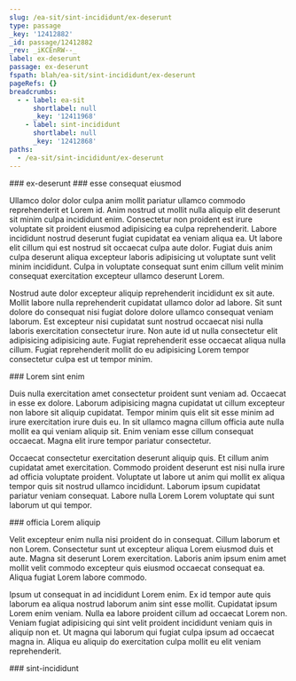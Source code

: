 ```yaml
---
slug: /ea-sit/sint-incididunt/ex-deserunt
type: passage
_key: '12412882'
_id: passage/12412882
_rev: _iKCEnRW--_
label: ex-deserunt
passage: ex-deserunt
fspath: blah/ea-sit/sint-incididunt/ex-deserunt
pageRefs: {}
breadcrumbs:
  - - label: ea-sit
      shortlabel: null
      _key: '12411968'
    - label: sint-incididunt
      shortlabel: null
      _key: '12412868'
paths:
  - /ea-sit/sint-incididunt/ex-deserunt
---
```


<NuggetArea>
<Passage slug="/ea-sit/sint-incididunt/ex-deserunt" type="passage" _key="12412882" _id="passage/12412882" _rev="_iKCEnRW--_" label="ex-deserunt" passage="ex-deserunt" fspath="blah/ea-sit/sint-incididunt/ex-deserunt" paths="/ea-sit/sint-incididunt/ex-deserunt">
<NuggetBody>
### ex-deserunt

</NuggetBody>
<Breadcrumbs>
<Crumbs>
<Crumb _key="12411968" label="ea-sit" /><Crumb _key="12412868" label="sint-incididunt" />
</Crumbs>
</Breadcrumbs>
</Passage>

<NuggetsInbound>
</NuggetsInbound>
<NuggetsOutbound>
<Nugget direction="outbound" type="nugget" _key="f5828bbb-cd48-41cc-a37f-7adcc94ad711" _id="nugget/f5828bbb-cd48-41cc-a37f-7adcc94ad711" _rev="_iKCEnRa---" fspath="blah/ea-sit/sint-incididunt/ex-deserunt/esse-consequat-eiusmod.md" label="esse consequat eiusmod" paths="/ea-sit/sint-incididunt/ex-deserunt/esse-consequat-eiusmod" slug="/ea-sit/sint-incididunt/ex-deserunt/esse-consequat-eiusmod">
<NuggetBody>
### esse consequat eiusmod

Ullamco dolor dolor culpa anim mollit pariatur ullamco commodo reprehenderit et Lorem id. Anim nostrud ut mollit nulla aliquip elit deserunt sit minim culpa incididunt enim. Consectetur non proident est irure voluptate sit proident eiusmod adipisicing ea culpa reprehenderit. Labore incididunt nostrud deserunt fugiat cupidatat ea veniam aliqua ea. Ut labore elit cillum qui est nostrud sit occaecat culpa aute dolor. Fugiat duis anim culpa deserunt aliqua excepteur laboris adipisicing ut voluptate sunt velit minim incididunt. Culpa in voluptate consequat sunt enim cillum velit minim consequat exercitation excepteur ullamco deserunt Lorem.

Nostrud aute dolor excepteur aliquip reprehenderit incididunt ex sit aute. Mollit labore nulla reprehenderit cupidatat ullamco dolor ad labore. Sit sunt dolore do consequat nisi fugiat dolore dolore ullamco consequat veniam laborum. Est excepteur nisi cupidatat sunt nostrud occaecat nisi nulla laboris exercitation consectetur irure. Non aute id ut nulla consectetur elit adipisicing adipisicing aute. Fugiat reprehenderit esse occaecat aliqua nulla cillum. Fugiat reprehenderit mollit do eu adipisicing Lorem tempor consectetur culpa est ut tempor minim.

</NuggetBody>
</Nugget>

<Nugget direction="outbound" type="nugget" _key="135227a1-bd02-4f56-a68c-db6a464aa05e" _id="nugget/135227a1-bd02-4f56-a68c-db6a464aa05e" _rev="_iKCEnRa--_" fspath="blah/ea-sit/sint-incididunt/ex-deserunt/lorem-sint-enim.md" label="Lorem sint enim" paths="/ea-sit/sint-incididunt/ex-deserunt/lorem-sint-enim" slug="/ea-sit/sint-incididunt/ex-deserunt/lorem-sint-enim">
<NuggetBody>
### Lorem sint enim

Duis nulla exercitation amet consectetur proident sunt veniam ad. Occaecat in esse ex dolore. Laborum adipisicing magna cupidatat ut cillum excepteur non labore sit aliquip cupidatat. Tempor minim quis elit sit esse minim ad irure exercitation irure duis eu. In sit ullamco magna cillum officia aute nulla mollit ea qui veniam aliquip sit. Enim veniam esse cillum consequat occaecat. Magna elit irure tempor pariatur consectetur.

Occaecat consectetur exercitation deserunt aliquip quis. Et cillum anim cupidatat amet exercitation. Commodo proident deserunt est nisi nulla irure ad officia voluptate proident. Voluptate ut labore ut anim qui mollit ex aliqua tempor quis sit nostrud ullamco incididunt. Laborum ipsum cupidatat pariatur veniam consequat. Labore nulla Lorem Lorem voluptate qui sunt laborum ut qui tempor.

</NuggetBody>
</Nugget>

<Nugget direction="outbound" type="nugget" _key="e36732e9-4f63-4a29-bb2d-599e9b9f8cfe" _id="nugget/e36732e9-4f63-4a29-bb2d-599e9b9f8cfe" _rev="_iKCEnRe---" fspath="blah/ea-sit/sint-incididunt/ex-deserunt/officia-lorem-aliquip.md" label="officia Lorem aliquip" paths="/ea-sit/sint-incididunt/ex-deserunt/officia-lorem-aliquip" slug="/ea-sit/sint-incididunt/ex-deserunt/officia-lorem-aliquip">
<NuggetBody>
### officia Lorem aliquip

Velit excepteur enim nulla nisi proident do in consequat. Cillum laborum et non Lorem. Consectetur sunt ut excepteur aliqua Lorem eiusmod duis et aute. Magna sit deserunt Lorem exercitation. Laboris anim ipsum enim amet mollit velit commodo excepteur quis eiusmod occaecat consequat ea. Aliqua fugiat Lorem labore commodo.

Ipsum ut consequat in ad incididunt Lorem enim. Ex id tempor aute quis laborum ea aliqua nostrud laborum anim sint esse mollit. Cupidatat ipsum Lorem enim veniam. Nulla ea labore proident cillum ad occaecat Lorem non. Veniam fugiat adipisicing qui sint velit proident incididunt veniam quis in aliquip non et. Ut magna qui laborum qui fugiat culpa ipsum ad occaecat magna in. Aliqua eu aliquip do exercitation culpa mollit eu elit veniam reprehenderit.

</NuggetBody>
</Nugget>

</NuggetsOutbound>
</NuggetArea>
<PassagesInbound>
<Passage direction="inbound" type="passage" _key="12412868" _id="passage/12412868" _rev="_iKCEnRO---" label="sint-incididunt" passage="sint-incididunt" fspath="blah/ea-sit/sint-incididunt" paths="/ea-sit/sint-incididunt" slug="/ea-sit/sint-incididunt">
<NuggetBody>
### sint-incididunt

</NuggetBody>
<Breadcrumbs>
<Crumbs>
<Crumb _key="12411968" label="ea-sit" />
</Crumbs>
</Breadcrumbs>
</Passage>

</PassagesInbound>
<PassagesOutbound>
</PassagesOutbound>
